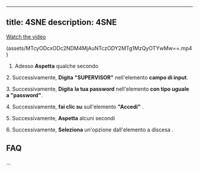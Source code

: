 
---
title: 4SNE
description: 4SNE
---
[Watch the video](/docs/assets/MTcyODcxODc2NDM4MjAuNTczODY2MTg1MzQyOTYwMw==.mp4)

(assets/MTcyODcxODc2NDM4MjAuNTczODY2MTg1MzQyOTYwMw==.mp4)

1. Adesso **Aspetta** qualche secondo  
  
2\. Successivamente, **Digita** **"SUPERVISOR"** nell'elemento **campo di input**.  
  
3\. Successivamente, **Digita** **la tua password** nell'elemento **con tipo uguale a "password"**.  
  
4\. Successivamente, **fai clic su** sull'elemento **"Accedi"** .  
  
5\. Successivamente, **Aspetta** alcuni secondi  
  
6\. Successivamente, **Seleziona** un'opzione dall'elemento a discesa .  

FAQ
---

...
